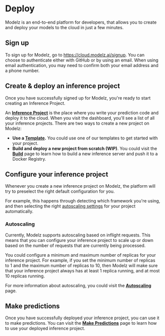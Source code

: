# Deploy

Modelz is an end-to-end platform for developers, that allows you to create and deploy your models to the cloud in just a few minutes.

## Sign up

To sign up for Modelz, go to https://cloud.modelz.ai/signup. You can choose to authenticate either with GitHub or by using an email. When using email authentication, you may need to confirm both your email address and a phone number.

## Create & deploy an inference project

Once you have successfully signed up for Modelz, you're ready to start creating an Inference Project.

An [**Inference Project**](../concepts/project) is the place where you write your prediction code and deploy it to the cloud. When you visit the dashboard, you'll see a list of all your inference projects. There are two ways to create a new project on Modelz:

- **Use a [Template](../templates).** You could use one of our templates to get started with your project.
- **Build and deploy a new project from scratch (WIP)**. You could visit the [**Build**](../deployments/build) page to learn how to build a new inference server and push it to a Docker Registry.

## Configure your inference project

Whenever you create a new inference project on Modelz, the platform will try to preselect the right default configuration for you.

For example, this happens through detecting which framework you're using, and then selecting the right [autoscaling settings](../concepts/autoscaling) for your project automatically.

### Autoscaling

Currently, Modelz supports autoscaling based on inflight requests. This means that you can configure your inference project to scale up or down based on the number of requests that are currently being processed.

You could configure a minimum and maximum number of replicas for your inference project. For example, if you set the minimum number of replicas to 1 and the maximum number of replicas to 10, then Modelz will make sure that your inference project always has at least 1 replica running, and at most 10 replicas running.

For more information about autoscaling, you could visit the [**Autoscaling**](../concepts/autoscaling) page.

## Make predictions

Once you have successfully deployed your inference project, you can use it to make predictions. You can visit the [**Make Predictions**](./inference) page to learn how to use your deployed inference project.
